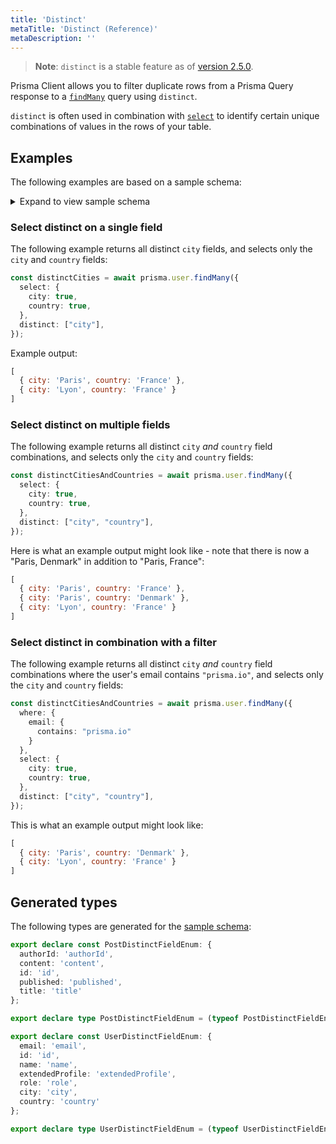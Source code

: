 ```yaml
---
title: 'Distinct'
metaTitle: 'Distinct (Reference)'
metaDescription: ''
---
```


<TopBlock>

> **Note**: `distinct` is a stable feature as of [version 2.5.0](https://github.com/prisma/prisma/releases/tag/2.5.0).

Prisma Client allows you to filter duplicate rows from a Prisma Query response to a [`findMany`](./crud#findMany) query using `distinct`. 

`distinct` is often used in combination with [`select`](./field-selection#select) to identify certain unique combinations of values in the rows of your table.

<!-- 
For example, you can select distinct `city` or `city`/`country` values for all users:

You can use `distinct` in combination with `select`:

```ts
const distinctCities = await prisma.user.findMany({
  select: {
    city: true,
    country: true
  },
  distinct: ["city"],
});
```

This is what an example output might look like:

```js no-lines
[
  { city: 'Paris', country: 'France' },
  { city: 'Lyon', country: 'France' }
]
```

If you do not combine `distinct` with `select`, the query returns the first record that matches the `distinct` value:

```ts
const distinctCities = await prisma.user.findMany({
  distinct: ["city"],
});
```

This is what an example output might look like:

```js
[
  {
    email: 'sarah@prisma.io',
    id: 1,
    name: 'Sarah',
    role: 'USER',
    city: 'Paris',
    country: 'France'
  },
  {
    email: 'edna@prisma.io',
    id: 40,
    name: "Edna",
    role: 'USER',
    city: 'Lyon',
    country: 'France'
  }
]
```

-->

</TopBlock> 

## Examples 

The following examples are based on a sample schema:

<details><summary>Expand to view sample schema</summary>

```prisma
generator client {
  provider             = "prisma-client-js"
}

datasource db {
  provider = "mysql"
  url      = env("DATABASE_URL")
}

model Post {
  authorId  Int?
  content   String?
  id        Int     @default(autoincrement()) @id
  published Boolean @default(false)
  title     String
  user      User?   @relation(fields: [authorId], references: [id])

  @@index([authorId], name: "authorId")
}

model User {
  email           String  @unique
  id              Int     @default(autoincrement()) @id
  name            String?
  posts           Post[]
  extendedProfile Json?
  role            Role    @default(USER)
  city            String?
  country         String?
}

enum Role {
  ADMIN
  USER
  MODERATOR
}
```

</details>

### Select distinct on a single field

The following example returns all distinct `city` fields, and selects only the `city` and `country` fields:

```ts
const distinctCities = await prisma.user.findMany({
  select: {
    city: true,
    country: true,
  },
  distinct: ["city"],
});
```

Example output:

```js no-lines
[
  { city: 'Paris', country: 'France' },
  { city: 'Lyon', country: 'France' }
]
```

### Select distinct on multiple fields

The following example returns all distinct `city` *and* `country` field combinations, and selects only the `city` and `country` fields:

```ts 
const distinctCitiesAndCountries = await prisma.user.findMany({
  select: {
    city: true,
    country: true,
  },
  distinct: ["city", "country"],
});
```

Here is what an example output might look like - note that there is now a "Paris, Denmark" in addition to "Paris, France": 

```js no-lines
[
  { city: 'Paris', country: 'France' },
  { city: 'Paris', country: 'Denmark' },
  { city: 'Lyon', country: 'France' }
]
```

### Select distinct in combination with a filter

The following example returns all distinct `city` *and* `country` field combinations where the user's email contains `"prisma.io"`, and selects only the `city` and `country` fields:


```ts 
const distinctCitiesAndCountries = await prisma.user.findMany({
  where: {
    email: {
      contains: "prisma.io"
    }
  },
  select: {
    city: true,
    country: true,
  },
  distinct: ["city", "country"],
});
```

This is what an example output might look like:

```js
[
  { city: 'Paris', country: 'Denmark' },
  { city: 'Lyon', country: 'France' }
]
```


## Generated types

The following types are generated for the [sample schema](#examples):

```ts
export declare const PostDistinctFieldEnum: {
  authorId: 'authorId',
  content: 'content',
  id: 'id',
  published: 'published',
  title: 'title'
};

export declare type PostDistinctFieldEnum = (typeof PostDistinctFieldEnum)[keyof typeof PostDistinctFieldEnum]

export declare const UserDistinctFieldEnum: {
  email: 'email',
  id: 'id',
  name: 'name',
  extendedProfile: 'extendedProfile',
  role: 'role',
  city: 'city',
  country: 'country'
};

export declare type UserDistinctFieldEnum = (typeof UserDistinctFieldEnum)[keyof typeof UserDistinctFieldEnum]
```

